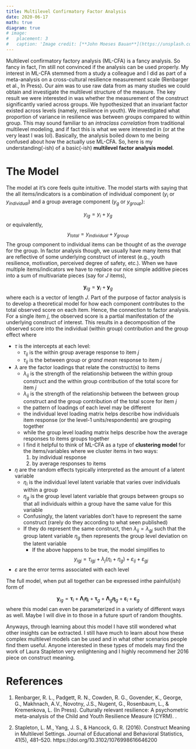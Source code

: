 ```yaml
---
title: Multilevel Confirmatory Factor Analysis
date: 2020-06-17
math: true
diagram: true
# image:
#   placement: 3
#   caption: 'Image credit: [**John Moeses Bauan**](https://unsplash.com/photos/OGZtQF8iC0g)'
---
```


Multilevel confirmatory factory analysis (ML-CFA) is a fancy analysis.
So fancy in fact, I'm still not convinced if the analysis can be used properly.
My interest in ML-CFA stemmed from a study a colleague and I did as part of a meta-analysis on a cross-cultural resilience measurement scale (Renbarger et al., In Press).
Our aim was to use raw data from as many studies we could obtain and investigate the multilevel structure of the measure.
The key result we were interested in was whether the measurement of the construct significantly varied across groups.
We hypothesized that an invariant factor existed across levels (namely, resilience in youth).
We investigated what proportion of variance in resilience was between groups compared to within group.
This may sound familiar to an *intraclass correlation* from traditional multilevel modeling, and if fact this is what we were interested in (or at the very least I was lol).
Basically, the analysis boiled down to me being confused about how the actually use ML-CFA.
So, here is my understanding(-ish) of a basic(-ish) **multilevel factor analysis model**.

# The Model

The model at it's core feels quite intuitive.
The model starts with saying that the all items/indicators is a combination of individual component ($y_{i}$ or $y_{individual}$) and a group average component ($y_{g}$ or $y_{group}$):

$$y_{ig} = y_{i} + y_{g}$$
or equivalently, 
$$y_{total} = y_{individual} + y_{group}$$
The group component to individual items can be thought of as the *average* for the group.
In factor analysis though, we usually have many items that are reflective of some underlying construct of interest (e.g., youth resilience, motivation, perceived degree of safety, etc.).
When we have multiple items/indicators we have to replace our nice simple additive pieces into a sum of multivariate pieces (say for $J$ items),

$$\mathbf{y}_{ig} = \mathbf{y}_{i} + \mathbf{y}_{g}$$
where each is a vector of length $J$.
Part of the purpose of factor analysis is to develop a theoretical model for how each component contributes to the total observed score on each item.
Hence, the connection to factor analysis.
For a single item $j$, the observed score is a partial manifestation of the underlying construct of interest.
This results in a decomposition of the observed score into the individual (within group) contribution and the group effect
\begin{align*}
y_{ij} &= \tau_{ij} + \lambda_{ij}\eta_{i} + \varepsilon_{ij}\\ 
y_{gj} &= \tau_{gj} + \lambda_{gj}\eta_{g} + \varepsilon_{gj}
\end{align*}
where 

* $\tau$ is the intercepts at each level:
  - $\tau_{ij}$ is the within group average response to item $j$
  - $\tau_{ij}$ is the between group or *grand mean* response to item $j$
* $\lambda$ are the factor loadings that relate the construct(s) to items
  - $\lambda_{ij}$ is the strength of the relationship between the within group construct and the within group contribution of the total score for item $j$
  - $\lambda_{ij}$ is the strength of the relationship between the between group construct and the group contribution of the total score for item $j$
  - the pattern of loadings of each level may be different
  - the individual level loading matrix helps describe how individuals item response (or the level-1 units/respondents) are grouping together
  - while the group level loading matrix helps describe how the average responses to items groups together
  - I find it helpful to think of ML-CFA as a type of **clustering model** for the items/variables where we cluster items in two ways:
    1. by individual response
    2. by average responses to items
* $\eta$ are the random effects typically interpreted as the amount of a latent variable
  - $\eta_{i}$ is the individual level latent variable that varies over individuals within a group
  - $\eta_{g}$ is the group level latent variable that groups between groups so that all individuals within a group have the same value for this variable
  - Confusingly, the latent variables don't have to represent the same construct (rarely do they according to what seen published)
  - If they do represent the same construct, then $\lambda_{ij}=\lambda_{gj}$ such that the group latent variable $\eta_{g}$ then represents the group level deviation on the latent variable
    + If the above happens to be true, the model simplifies to
    $$y_{igj} = \tau_{igj} + \lambda_{j}(\eta_{i} + \eta_{g}) + \varepsilon_{ij} + \varepsilon_{gj}$$ 
* $\varepsilon$ are the error terms associated with each level

The full model, when put all together can be expressed inthe painful(ish) form of

$$\mathbf{y}_{ig} = \boldsymbol{\tau}_{i} + \boldsymbol{\Lambda}_{i}\boldsymbol{\eta}_{i} + \boldsymbol{\tau}_g + \boldsymbol{\Lambda}_{g}\boldsymbol{\eta}_{g} + \boldsymbol{\varepsilon}_{i} + \boldsymbol{\varepsilon}_{g}$$
where this model can even be parameterized in a variety of different ways as well.
Maybe I will dive in to those in a future spurt of random thoughts.

Anyways, through learning about this model I have still wondered what other insights can be extracted.
I still have much to learn about how these complex multilevel models can be used and in what other scenarios people find them useful.
Anyone interested in these types of models may find the work of Laura Stapleton very enlightening and I highly recommend her 2016 piece on construct meaning.

# References

1. Renbarger, R. L., Padgett, R. N., Cowden, R. G., Govender, K., George, G., Makhnach, A.V., Novotny, J.S., Nugent, G., Rosenbaum, L., \& Kremenkova, L. (In Press). Culturally relevant resilience: A psychometric meta-analysis of the Child and Youth Resilience Measure (CYRM). \textit{Journal of Research on Adolescence}.

2. Stapleton, L. M., Yang, J. S., & Hancock, G. R. (2016). Construct Meaning in Multilevel Settings. Journal of Educational and Behavioral Statistics, 41(5), 481–520. https://doi.org/10.3102/1076998616646200